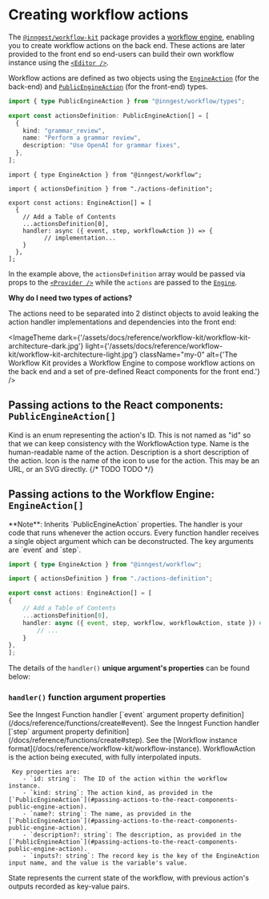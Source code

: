 

# Creating workflow actions

The [`@inngest/workflow-kit`](https://npmjs.com/package/@inngest/workflow-kit) package provides a [workflow engine](/docs/reference/workflow-kit/engine), enabling you to create workflow actions on the back end. These actions are later provided to the front end so end-users can build their own workflow instance using the [`<Editor />`](/docs/reference/workflow-kit/components-api).

Workflow actions are defined as two objects using the [`EngineAction`](#passing-actions-to-the-workflow-engine-engine-action) (for the back-end) and [`PublicEngineAction`](#passing-actions-to-the-react-components-public-engine-action) (for the front-end) types.

<CodeGroup>


```ts {{ title: "src/inngest/actions-definition.ts" }}
import { type PublicEngineAction } from "@inngest/workflow/types";

export const actionsDefinition: PublicEngineAction[] = [
  {
    kind: "grammar_review",
    name: "Perform a grammar review",
    description: "Use OpenAI for grammar fixes",
  },
];

```


```tsx {{ title: "src/inngest/actions.ts" }}
import { type EngineAction } from "@inngest/workflow";

import { actionsDefinition } from "./actions-definition";

export const actions: EngineAction[] = [
  {
    // Add a Table of Contents
    ...actionsDefinition[0],
    handler: async ({ event, step, workflowAction }) => {
	      // implementation...
    }
  },
];
```

</CodeGroup>

In the example above, the `actionsDefinition` array would be passed via props to the [`<Provider />`](/docs/reference/workflow-kit/components-api) while the `actions` are passed to the [`Engine`](/docs/reference/workflow-kit/engine).

<Callout>

**Why do I need two types of actions?**

The actions need to be separated into 2 distinct objects to avoid leaking the action handler implementations and dependencies into the front end:


<ImageTheme
  dark={'/assets/docs/reference/workflow-kit/workflow-kit-architecture-dark.jpg'}
  light={'/assets/docs/reference/workflow-kit/workflow-kit-architecture-light.jpg'}
  className="my-0"
  alt={'The Workflow Kit provides a Workflow Engine to compose workflow actions on the back end and a set of pre-defined React components for the front end.'}
/>

</Callout>

## Passing actions to the React components: `PublicEngineAction[]`

<Properties>
  <Property name="kind" type="string" required>
     Kind is an enum representing the action's ID.  This is not named as "id" so that we can keep consistency with the WorkflowAction type.
  </Property>
  <Property name="name" type="string" required>
     Name is the human-readable name of the action.
  </Property>
  <Property name="description" type="string">
     Description is a short description of the action.
  </Property>
  <Property name="icon" type="string">
     Icon is the name of the icon to use for the action.  This may be an URL, or an SVG directly.
  </Property>
  {/* <Property name="inputs" type="object">
     TODO
  </Property>
  <Property name="outputs" type="object">
     TODO
  </Property> */}
</Properties>

## Passing actions to the Workflow Engine: `EngineAction[]`

<Callout>
**Note**: Inherits `PublicEngineAction` properties.
</Callout>

<Properties>
  <Property name="handler" type="function">
    The handler is your code that runs whenever the action occurs. Every function handler receives a single object argument which can be deconstructed. The key arguments are `event` and `step`.
  </Property>
</Properties>

```ts {{ title: "src/inngest/actions.ts" }}
import { type EngineAction } from "@inngest/workflow";

import { actionsDefinition } from "./actions-definition";

export const actions: EngineAction[] = [
{
    // Add a Table of Contents
    ...actionsDefinition[0],
    handler: async ({ event, step, workflow, workflowAction, state }) => {
        // ...
    }
},
];
```

The details of the `handler()` **unique argument's properties** can be found below:

### `handler()` function argument properties

<Properties>
  <Property name="event" type="TriggerEvent">
    See the Inngest Function handler [`event` argument property definition](/docs/reference/functions/create#event).
  </Property>
  <Property name="step" type="Step">
    See the Inngest Function handler [`step` argument property definition](/docs/reference/functions/create#step).
  </Property>
  <Property name="workflow" type="Workflow">
    See the [Workflow instance format](/docs/reference/workflow-kit/workflow-instance).
  </Property>
  <Property name="workflowAction" type="WorkflowAction">
     WorkflowAction is the action being executed, with fully interpolated inputs.

     Key properties are:
        - `id: string`:  The ID of the action within the workflow instance.
        - `kind: string`: The action kind, as provided in the [`PublicEngineAction`](#passing-actions-to-the-react-components-public-engine-action).
        - `name?: string`: The name, as provided in the [`PublicEngineAction`](#passing-actions-to-the-react-components-public-engine-action).
        - `description?: string`: The description, as provided in the [`PublicEngineAction`](#passing-actions-to-the-react-components-public-engine-action).
        - `inputs?: string`: The record key is the key of the EngineAction input name, and the value is the variable's value.
  </Property>
  <Property name="state" type="object">
    State represents the current state of the workflow, with previous action's outputs recorded as key-value pairs.
  </Property>
</Properties>

